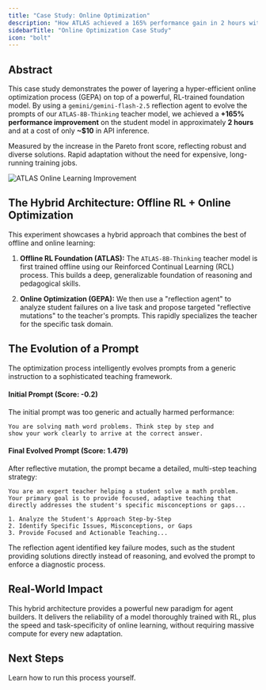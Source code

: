 ```yaml
---
title: "Case Study: Online Optimization"
description: "How ATLAS achieved a 165% performance gain in 2 hours with hyper-efficient online optimization."
sidebarTitle: "Online Optimization Case Study"
icon: "bolt"
---
```


## Abstract

This case study demonstrates the power of layering a hyper-efficient online optimization process (GEPA) on top of a powerful, RL-trained foundation model. By using a `gemini/gemini-flash-2.5` reflection agent to evolve the prompts of our `ATLAS-8B-Thinking` teacher model, we achieved a **+165% performance improvement** on the student model in approximately **2 hours** and at a cost of only **~$10** in API inference.

<CardGroup cols="2">
    <Card title="+165% Performance" icon="chart-line">
        Measured by the increase in the Pareto front score, reflecting robust and diverse solutions.
    </Card>
    <Card title="~2 Hours to Optimize" icon="clock">
        Rapid adaptation without the need for expensive, long-running training jobs.
    </Card>
</CardGroup>

![ATLAS Online Learning Improvement](/images/atlas-online-learning.png "Pareto front score across GEPA iterations for ATLAS-8B-Thinking teaching Qwen3-4B")

## The Hybrid Architecture: Offline RL + Online Optimization

This experiment showcases a hybrid approach that combines the best of offline and online learning:

1.  **Offline RL Foundation (ATLAS):** The `ATLAS-8B-Thinking` teacher model is first trained offline using our Reinforced Continual Learning (RCL) process. This builds a deep, generalizable foundation of reasoning and pedagogical skills.

2.  **Online Optimization (GEPA):** We then use a "reflection agent" to analyze student failures on a live task and propose targeted "reflective mutations" to the teacher's prompts. This rapidly specializes the teacher for the specific task domain.

## The Evolution of a Prompt

The optimization process intelligently evolves prompts from a generic instruction to a sophisticated teaching framework.

#### Initial Prompt (Score: -0.2)

The initial prompt was too generic and actually harmed performance:
```text
You are solving math word problems. Think step by step and
show your work clearly to arrive at the correct answer.
```

#### Final Evolved Prompt (Score: 1.479)

After reflective mutation, the prompt became a detailed, multi-step teaching strategy:
```text
You are an expert teacher helping a student solve a math problem.
Your primary goal is to provide focused, adaptive teaching that
directly addresses the student's specific misconceptions or gaps...

1. Analyze the Student's Approach Step-by-Step
2. Identify Specific Issues, Misconceptions, or Gaps
3. Provide Focused and Actionable Teaching...
```

The reflection agent identified key failure modes, such as the student providing solutions directly instead of reasoning, and evolved the prompt to enforce a diagnostic process.

## Real-World Impact

This hybrid architecture provides a powerful new paradigm for agent builders. It delivers the reliability of a model thoroughly trained with RL, plus the speed and task-specificity of online learning, without requiring massive compute for every new adaptation.

## Next Steps

<Card title="Online Optimization Guide" icon="graduation-cap" href="/training/online/optimize-with-atlas">
    Learn how to run this process yourself.
</Card>
